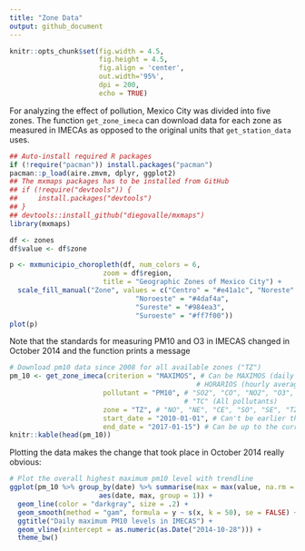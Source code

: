 ```yaml
---
title: "Zone Data"
output: github_document
---
```


```r
knitr::opts_chunk$set(fig.width = 4.5, 
                      fig.height = 4.5,
                      fig.align = 'center',
                      out.width='95%', 
                      dpi = 200,
                      echo = TRUE)
```

For analyzing the effect of pollution, Mexico City was divided into five zones. The function ```get_zone_imeca``` can download data for each zone as measured in IMECAs as opposed to the original units that ```get_station_data``` uses. 


```r
## Auto-install required R packages
if (!require("pacman")) install.packages("pacman")
pacman::p_load(aire.zmvm, dplyr, ggplot2)
## The mxmaps packages has to be installed from GitHub
## if (!require("devtools")) {
##     install.packages("devtools")
## }
## devtools::install_github("diegovalle/mxmaps")
library(mxmaps)

df <- zones
df$value <- df$zone

p <- mxmunicipio_choropleth(df, num_colors = 6,
                       zoom = df$region,
                       title = "Geographic Zones of Mexico City") +
  scale_fill_manual("Zone", values = c("Centro" = "#e41a1c", "Noreste" = "#377eb8", 
                               "Noroeste" = "#4daf4a", 
                               "Sureste" = "#984ea3",
                               "Suroeste" = "#ff7f00"))
plot(p)
```

Note that the standards for measuring PM10 and O3 in IMECAS changed in October 2014 and the function prints a message


```r

# Download pm10 data since 2008 for all available zones ("TZ")
pm_10 <- get_zone_imeca(criterion = "MAXIMOS", # Can be MAXIMOS (daily maximum) or 
                                              # HORARIOS (hourly average)
                       pollutant = "PM10", # "SO2", "CO", "NO2", "O3", "PM10", 
                                           # "TC" (All pollutants)
                       zone = "TZ", # "NO", "NE", "CE", "SO", "SE", "TZ" (All zones)
                       start_date = "2010-01-01", # Can't be earlier than 2008-01-01
                       end_date = "2017-01-15") # Can be up to the current date
knitr::kable(head(pm_10))
```


Plotting the data makes the change that took place in October 2014 really obvious:

```r

# Plot the overall highest maximum pm10 level with trendline
ggplot(pm_10 %>% group_by(date) %>% summarise(max = max(value, na.rm = TRUE)), 
                      aes(date, max, group = 1)) +
  geom_line(color = "darkgray", size = .2) +
  geom_smooth(method = "gam", formula = y ~ s(x, k = 50), se = FALSE) +
  ggtitle("Daily maximum PM10 levels in IMECAS") +
  geom_vline(xintercept = as.numeric(as.Date("2014-10-28"))) +
  theme_bw()
```
